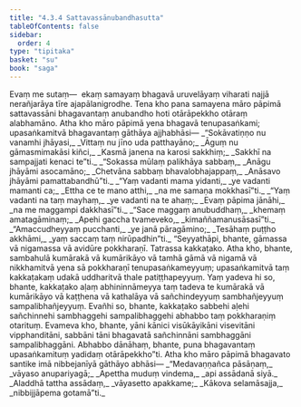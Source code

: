 ```yaml
---
title: "4.3.4 Sattavassānubandhasutta"
tableOfContents: false
sidebar:
  order: 4
type: "tipitaka"
basket: "su"
book: "saga"
---
```



<DynamicBreadcrumb />

<Division number="160" book="saga">

<Paragraph number="900" book="saga">
Evaṃ me sutaṃ—  ekaṃ samayaṃ bhagavā uruvelāyaṃ viharati najjā nerañjarāya tīre ajapālanigrodhe. Tena kho pana samayena māro pāpimā sattavassāni bhagavantaṃ anubandho hoti otārāpekkho otāraṃ alabhamāno. Atha kho māro pāpimā yena bhagavā tenupasaṅkami; upasaṅkamitvā bhagavantaṃ gāthāya ajjhabhāsi—
</Paragraph>

<Paragraph number="901" type="verses" book="saga">
_“Sokāvatiṇṇo nu vanamhi jhāyasi,_  
_Vittaṃ nu jīno uda patthayāno;_  
_Āguṃ nu gāmasmimakāsi kiñci,_  
_Kasmā janena na karosi sakkhiṃ;_  
_Sakkhī na sampajjati kenaci te”ti._  

</Paragraph>

<Paragraph number="902" type="verses" book="saga">
_“Sokassa mūlaṃ palikhāya sabbaṃ,_  
_Anāgu jhāyāmi asocamāno;_  
_Chetvāna sabbaṃ bhavalobhajappaṃ,_  
_Anāsavo jhāyāmi pamattabandhū”ti._  

</Paragraph>

<Paragraph number="903" type="verses" book="saga">
_“Yaṃ vadanti mama yidanti,_  
_ye vadanti mamanti ca;_  
_Ettha ce te mano atthi,_  
_na me samaṇa mokkhasī”ti._  

</Paragraph>

<Paragraph number="904" type="verses" book="saga">
_“Yaṃ vadanti na taṃ mayhaṃ,_  
_ye vadanti na te ahaṃ;_  
_Evaṃ pāpima jānāhi,_  
_na me maggampi dakkhasī”ti._  

</Paragraph>

<Paragraph number="905" type="verses" book="saga">
_“Sace maggaṃ anubuddhaṃ,_  
_khemaṃ amatagāminaṃ;_  
_Apehi gaccha tvameveko,_  
_kimaññamanusāsasī”ti._  

</Paragraph>

<Paragraph number="906" type="verses" book="saga">
_“Amaccudheyyaṃ pucchanti,_  
_ye janā pāragāmino;_  
_Tesāhaṃ puṭṭho akkhāmi,_  
_yaṃ saccaṃ taṃ nirūpadhin”ti._  

</Paragraph>

<Paragraph number="907" book="saga">
“Seyyathāpi, bhante, gāmassa vā nigamassa vā avidūre pokkharaṇī. Tatrassa kakkaṭako. Atha kho, bhante, sambahulā kumārakā vā kumārikāyo vā tamhā gāmā vā nigamā vā nikkhamitvā yena sā pokkharaṇī tenupasaṅkameyyuṃ; upasaṅkamitvā taṃ kakkaṭakaṃ udakā uddharitvā thale patiṭṭhapeyyuṃ. Yaṃ yadeva hi so, bhante, kakkaṭako aḷaṃ abhininnāmeyya taṃ tadeva te kumārakā vā kumārikāyo vā kaṭṭhena vā kathalāya vā sañchindeyyuṃ sambhañjeyyuṃ sampalibhañjeyyuṃ. Evañhi so, bhante, kakkaṭako sabbehi aḷehi sañchinnehi sambhaggehi sampalibhaggehi abhabbo taṃ pokkharaṇiṃ otarituṃ. Evameva kho, bhante, yāni kānici visūkāyikāni visevitāni vipphanditāni, sabbāni tāni bhagavatā sañchinnāni sambhaggāni sampalibhaggāni. Abhabbo dānāhaṃ, bhante, puna bhagavantaṃ upasaṅkamituṃ yadidaṃ otārāpekkho”ti. Atha kho māro pāpimā bhagavato santike imā nibbejanīyā gāthāyo abhāsi—
</Paragraph>

<Paragraph number="908" type="verses" book="saga">
_“Medavaṇṇañca pāsāṇaṃ,_  
_vāyaso anupariyagā;_  
_Apettha muduṃ vindema,_  
_api assādanā siyā._  

</Paragraph>

<Paragraph number="909" type="verses" book="saga">
_Aladdhā tattha assādaṃ,_  
_vāyasetto apakkame;_  
_Kākova selamāsajja,_  
_nibbijjāpema gotamā”ti._
</Paragraph>
</Division>